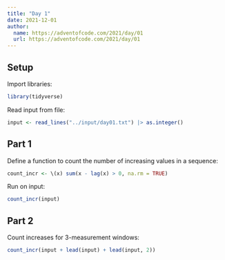 ```yaml
---
title: "Day 1"
date: 2021-12-01
author:
  name: https://adventofcode.com/2021/day/01
  url: https://adventofcode.com/2021/day/01
---
```


## Setup

Import libraries:

```r

library(tidyverse)

```

Read input from file:

```r

input <- read_lines("../input/day01.txt") |> as.integer()

```

## Part 1

Define a function to count the number of increasing values in a sequence:

```r

count_incr <- \(x) sum(x - lag(x) > 0, na.rm = TRUE)

```

Run on input:

```r

count_incr(input)

```

## Part 2

Count increases for 3-measurement windows:

```r

count_incr(input + lead(input) + lead(input, 2))

```


